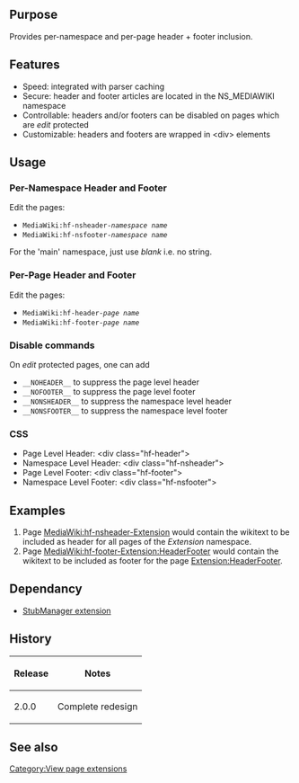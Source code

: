 {{Extension
|name        = HeaderFooter
|status      = beta
|author      = [[user:jldupont|Jean-Lou Dupont]]
|image       =
|version     = 2.0.0
|update      =
|mediawiki   = 1.11 (should work on other versions)
|download    = [http://mediawiki.googlecode.com/svn/trunk/extensions/HeaderFooter/ SVN]
|readme      =
|changelog   = See SVN ($Id$)
|description = 
|parameters  =
|rights      =
|example     =
}}
== Purpose ==
Provides per-namespace and per-page header + footer inclusion.

== Features ==
* Speed: integrated with parser caching
* Secure: header and footer articles are located in the NS_MEDIAWIKI namespace
* Controllable: headers and/or footers can be disabled on pages which are ''edit'' protected
* Customizable: headers and footers are wrapped in <nowiki><div></nowiki> elements

== Usage ==
=== Per-Namespace Header and Footer ===
Edit the pages:
* <code>MediaWiki:hf-nsheader-''namespace name'' </code>
* <code>MediaWiki:hf-nsfooter-''namespace name'' </code>
For the 'main' namespace, just use ''blank'' i.e. no string.
=== Per-Page Header and Footer ===
Edit the pages:
* <code>MediaWiki:hf-header-''page name'' </code>
* <code>MediaWiki:hf-footer-''page name'' </code>
=== Disable commands ===
On ''edit'' protected pages, one can add
* <code>__NOHEADER__</code> to suppress the page level header
* <code>__NOFOOTER__</code> to suppress the page level footer
* <code>__NONSHEADER__</code> to suppress the namespace level header
* <code>__NONSFOOTER__</code> to suppress the namespace level footer
=== CSS ===
* Page Level Header: <nowiki><div class="hf-header"></nowiki>
* Namespace Level Header: <nowiki><div class="hf-nsheader"></nowiki>
* Page Level Footer: <nowiki><div class="hf-footer"></nowiki>
* Namespace Level Footer: <nowiki><div class="hf-nsfooter"></nowiki>

== Examples ==
# Page [[MediaWiki:hf-nsheader-Extension]] would contain the wikitext to be included as header for all pages of the ''Extension'' namespace.
# Page [[MediaWiki:hf-footer-Extension:HeaderFooter]] would contain the wikitext to be included as footer for the page [[Extension:HeaderFooter]].

== Dependancy ==
* [[Extension:StubManager|StubManager extension]]
{{Pear|HeaderFooter}}

== History ==
{|border=1
! Release !! Notes
|-
| 2.0.0 || Complete redesign
|}

== See also ==
[[Category:View page extensions]]
